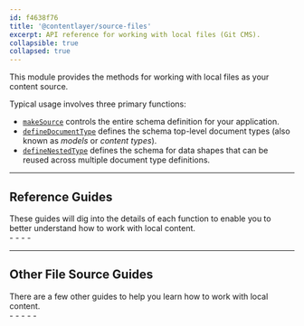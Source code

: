 ```yaml
---
id: f4638f76
title: '@contentlayer/source-files'
excerpt: API reference for working with local files (Git CMS).
collapsible: true
collapsed: true
---
```


This module provides the methods for working with local files as your content source.

Typical usage involves three primary functions:

- [`makeSource`](/docs/reference/source-files/make-source) controls the entire schema definition for your application.
- [`defineDocumentType`](/docs/reference/source-files/define-document-type) defines the schema top-level document types (also known as _models_ or _content types_).
- [`defineNestedType`](/docs/reference/source-files/define-nested-type) defines the schema for data shapes that can be reused across multiple document type definitions.

---

## Reference Guides

<div className="-mt-4 grid gap-6 md:grid-cols-2">
  <div>
    These guides will dig into the details of each function to enable you to better understand how to work with local
    content.
  </div>
  <div>
    - <ChevronLink label="makeSource" url="/docs/reference/source-files/make-source" />
    - <ChevronLink label="defineDocumentType" url="/docs/reference/source-files/define-document-type" />
    - <ChevronLink label="defineNestedType" url="/docs/reference/source-files/define-nested-type" />
    - <ChevronLink label="Field types reference" url="/docs/reference/source-files/field-types" />
  </div>
</div>

---

## Other File Source Guides

<div className="-mt-4 grid gap-6 md:grid-cols-2">
  <div>
    There are a few other guides to help you learn how to work with local content.
    <ChevronLink label="All File Source Guides" url="/docs/sources/files" />
  </div>
  <div>
    - <ChevronLink label="Mapping Documents to Types" url="/docs/sources/files/mapping-document-types" />
    - <ChevronLink label="Generated Data" url="/docs/sources/files/generated-data" />
    - <ChevronLink label="Generated Type Definitions" url="/docs/sources/files/generated-types" />
    - <ChevronLink label="Using MDX" url="/docs/sources/files/mdx" />
    - <ChevronLink label="Working with Images" url="/docs/sources/files/images" />
  </div>
</div>
